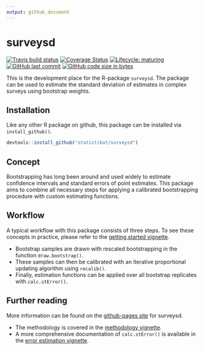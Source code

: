```yaml
---
output: github_document
---
```


# surveysd <img src="man/figures/logo.png" align="right" alt="" />

 [![Travis build status](https://img.shields.io/travis/statistikat/surveysd.svg?logo=travis)](https://travis-ci.org/statistikat/surveysd)
[![Coverage Status](https://img.shields.io/coveralls/github/statistikat/surveysd.svg?colorB=red&logo=codecov)](https://coveralls.io/github/statistikat/surveysd?branch=master)
[![Lifecycle: maturing](https://img.shields.io/badge/lifecycle-maturing-blue.svg?logo=github)](https://www.tidyverse.org/lifecycle/#maturing)
[![GitHub last commit](https://img.shields.io/github/last-commit/statistikat/surveysd.svg?logo=github)](https://github.com/statistikat/surveysd/commits/master)
[![GitHub code size in bytes](https://img.shields.io/github/languages/code-size/statistikat/surveysd.svg?logo=github)](https://github.com/statistikat/surveysd)


<!--
[![CRAN](http://www.r-pkg.org/badges/version/surveysd)](https://CRAN.R-project.org/package=surveysd)
[![Downloads](http://cranlogs.r-pkg.org/badges/surveysd)](https://CRAN.R-project.org/package=surveysd)
[![Mentioned in Awesome Official Statistics ](https://awesome.re/mentioned-badge.svg)](http://www.awesomeofficialstatistics.org)
-->

This is the development place for the R-package `surveysd`. The package can be used to estimate 
the standard deviation of estimates in complex surveys using bootstrap weights.

## Installation

Like any other R package on github, this package can be installed via `install_github()`.

```r
devtools::install_github("statistikat/surveysd")
```

## Concept

Bootstrapping has long been around and used widely to estimate confidence intervals and standard 
errors of point estimates. This package aims to combine all necessary steps for applying a calibrated
bootstrapping procedure with custom estimating functions.

## Workflow

A typical workflow with this package consists of three steps. To see these concepts in practice,
please refer to the [getting started vignette].

* Bootstrap samples are drawn with rescaled bootstrapping in the function `draw.bootstrap()`.
* These samples can then be calibrated with an iterative proportional updating algorithm using 
`recalib()`.
* Finally, estimation functions can be applied over all bootstrap replicates with `calc.stError()`.


## Further reading

More information can be found on the [github-pages site] for surveysd.

* The methodology is covered in the [methodology vignette].
* A more comprehensive documentation of `calc.stError()` is available in the [error estimation vignette].
  
[methodology vignette]:      https://statistikat.github.io/surveysd/articles/methodology.html
[error estimation vignette]: https://statistikat.github.io/surveysd/articles/error_estimation.html
[getting started vignette]:  https://statistikat.github.io/surveysd/articles/surveysd.html
[github-pages site]:         https://statistikat.github.io/surveysd
